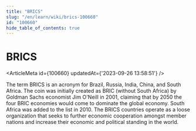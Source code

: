 ```yaml
---
title: "BRICS"
slug: "/en/learn/wiki/brics-100660"
id: "100660"
hide_table_of_contents: true
---
```



# BRICS

<ArticleMeta id={100660} updatedAt={'2023-09-26 13:58:51'} />
<div className='border-solid border-b border-t-0 my-4 border-[var(--ifm-color-gray-300)]' />

The term BRICS is an acronym for Brazil, Russia, India, China, and South Africa. The coin was initially created as BRIC (without South Africa) by Goldman Sachs economist Jim O'Neill in 2001, claiming that by 2050 the four BRIC economies would come to dominate the global economy. South Africa was added to the list in 2010. The BRICS countries operate as a loose organization that seeks to further economic cooperation amongst member nations and increase their economic and political standing in the world.
